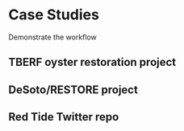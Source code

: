 # Case Studies {#cases}

Demonstrate the workflow

## TBERF oyster restoration project

## DeSoto/RESTORE project

## Red Tide Twitter repo

